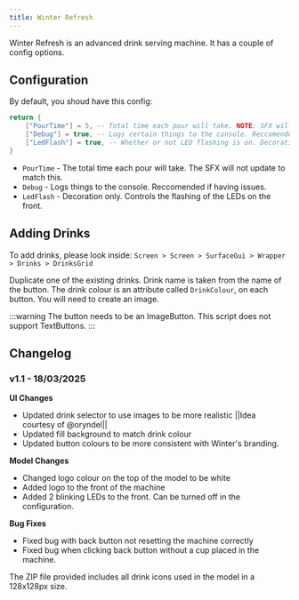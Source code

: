 ```yaml
---
title: Winter Refresh
---
```


Winter Refresh is an advanced drink serving machine. It has a couple of
config options.

## Configuration

By default, you shoud have this config:

```lua
return {
    ["PourTime"] = 5, -- Total time each pour will take. NOTE: SFX will not update with this.
    ["Debug"] = true, -- Logs certain things to the console. Reccomended to be false unless having issues.
    ["LedFlash"] = true, -- Whether or not LED flashing is on. Decoration only.
}
```

- `PourTime` - The total time each pour will take. The SFX will not update to match this.
- `Debug` - Logs things to the console. Reccomended if having issues.
- `LedFlash` - Decoration only. Controls the flashing of the LEDs on the front.

## Adding Drinks

To add drinks, please look inside: `Screen > Screen > SurfaceGui > Wrapper > Drinks > DrinksGrid`

Duplicate one of the existing drinks. Drink name is taken from
the name of the button. The drink colour is an attribute called `DrinkColour`,
on each button. You will need to create an image.

:::warning
The button needs to be an ImageButton. This script does not support TextButtons.
:::

## Changelog

### v1.1 - 18/03/2025

**UI Changes**

- Updated drink selector to use images to be more realistic ||Idea courtesy of @oryndel||
- Updated fill background to match drink colour
- Updated button colours to be more consistent with Winter's branding.

**Model Changes**

- Changed logo colour on the top of the model to be white
- Added logo to the front of the machine
- Added 2 blinking LEDs to the front. Can be turned off in the configuration.

**Bug Fixes**

- Fixed bug with back button not resetting the machine correctly
- Fixed bug when clicking back button without a cup placed in the machine.

The ZIP file provided includes all drink icons used in the model in a 128x128px size.
